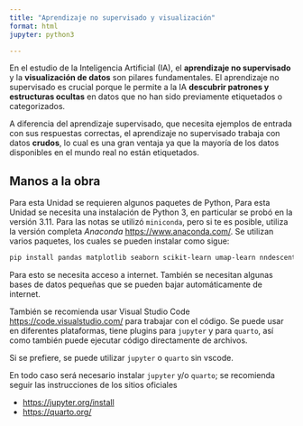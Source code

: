 ```yaml
---
title: "Aprendizaje no supervisado y visualización"
format: html
jupyter: python3

---
```


En el estudio de la Inteligencia Artificial (IA), el **aprendizaje no supervisado** y la **visualización de datos** son pilares fundamentales. El aprendizaje no supervisado es crucial porque le permite a la IA **descubrir patrones y estructuras ocultas** en datos que no han sido previamente etiquetados o categorizados. 

A diferencia del aprendizaje supervisado, que necesita ejemplos de entrada con sus respuestas correctas, el aprendizaje no supervisado trabaja con datos **crudos**, lo cual es una gran ventaja ya que la mayoría de los datos disponibles en el mundo real no están etiquetados.

## Manos a la obra

Para esta Unidad se requieren algunos paquetes de Python, 
Para esta Unidad se necesita una instalación de Python 3, en particular se probó en la versión 3.11. Para las notas se utilizó `miniconda`, pero si te es posible, utiliza la versión completa _Anaconda_ <https://www.anaconda.com/>. Se utilizan varios paquetes, los cuales se pueden instalar como sigue:

```bash
pip install pandas matplotlib seaborn scikit-learn umap-learn nndescent hdbscan
```

Para esto se necesita acceso a internet. También se necesitan algunas bases de datos pequeñas que se pueden bajar automáticamente de internet.

También se recomienda usar Visual Studio Code <https://code.visualstudio.com/> para trabajar con el código. Se puede usar en diferentes plataformas, tiene plugins para `jupyter` y para `quarto`, así como también puede ejecutar código directamente de archivos.
 

Si se prefiere, se puede utilizar `jupyter` o `quarto` sin vscode.

En todo caso será necesario instalar `jupyter` y/o `quarto`; se recomienda seguir las instrucciones de los sitios oficiales

- <https://jupyter.org/install>
- <https://quarto.org/>
